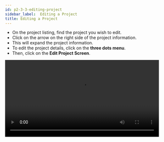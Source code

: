 ```yaml
---
id: p2-3-3-editing-project
sidebar_label:  Editing a Project
title: Editing a Project
---
```


- On the project listing, find the project you wish to edit.
- Click on the arrow on the right side of the project information.
- This will expand the project information.
- To edit the project details, click on the **three dots menu**.
- Then, click on the **Edit Project Screen**.

<video controls src="/autographaAssetsV2/how-to/editing-project.mov" width="100%" type="video/mov"/>

By following the previous list of instructions, you will be directed to the **Edit Project** page of the app. 

Another interesting feature on the **Edit Project** screen is the **Advanced Settings.**